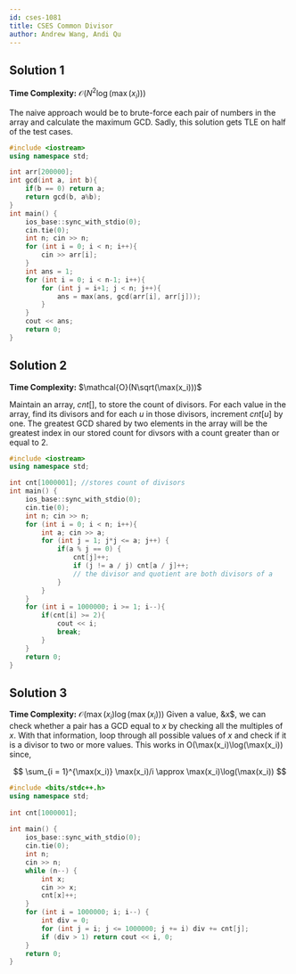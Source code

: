 ```yaml
---
id: cses-1081
title: CSES Common Divisor
author: Andrew Wang, Andi Qu
---
```


## Solution 1

**Time Complexity:** $\mathcal{O}(N^2\log(\max(x_i)))$

The naive approach would be to brute-force each pair of numbers in the array and calculate the maximum GCD. Sadly, this solution gets TLE on half of the test cases.

```cpp
#include <iostream>
using namespace std;

int arr[200000];
int gcd(int a, int b){
    if(b == 0) return a;
    return gcd(b, a%b);
}
int main() {
    ios_base::sync_with_stdio(0);
    cin.tie(0);
    int n; cin >> n;
    for (int i = 0; i < n; i++){
        cin >> arr[i];
    }
    int ans = 1;
    for (int i = 0; i < n-1; i++){
        for (int j = i+1; j < n; j++){
            ans = max(ans, gcd(arr[i], arr[j]));
        }
    }
    cout << ans;
    return 0;
}
```


## Solution 2

**Time Complexity:** $\mathcal{O}(N\sqrt(\max(x_i)))$

Maintain an array, $cnt[]$,  to store the count of divisors. For each value in the array, find its divisors and for each $u$ in those divisors, increment $cnt[u]$ by one. The greatest GCD shared by two elements in the array will be the greatest index in our stored count for divsors with a count greater than or equal to $2$.

```cpp
#include <iostream>
using namespace std;

int cnt[1000001]; //stores count of divisors
int main() {
    ios_base::sync_with_stdio(0);
    cin.tie(0);
    int n; cin >> n;
    for (int i = 0; i < n; i++){
        int a; cin >> a;
        for (int j = 1; j*j <= a; j++) {
            if(a % j == 0) {
                cnt[j]++; 
                if (j != a / j) cnt[a / j]++; 
                // the divisor and quotient are both divisors of a
            }
        }
    }
    for (int i = 1000000; i >= 1; i--){
        if(cnt[i] >= 2){
            cout << i;
            break;
        }
    }
    return 0;
}
```

## Solution 3

**Time Complexity:** $\mathcal{O}(\max(x_i)\log(\max(x_i)))$
Given a value, &x$, we can check whether a pair has a GCD equal to $x$ by checking all the multiples of $x$. With that information, loop through all possible values of $x$ and check if it is a divisor to two or more values. This works in O(\max(x_i)\log(\max(x_i)) since, 

$$
\sum_{i = 1}^{\max(x_i)} \max(x_i)/i \approx \max(x_i)\log(\max(x_i))
$$

```cpp
#include <bits/stdc++.h>
using namespace std;
 
int cnt[1000001];
 
int main() {
    ios_base::sync_with_stdio(0);
    cin.tie(0);
    int n;
    cin >> n;
    while (n--) {
        int x;
        cin >> x;
        cnt[x]++;
    }
    for (int i = 1000000; i; i--) {
        int div = 0;
        for (int j = i; j <= 1000000; j += i) div += cnt[j];
        if (div > 1) return cout << i, 0;
    }
    return 0;
}
```
